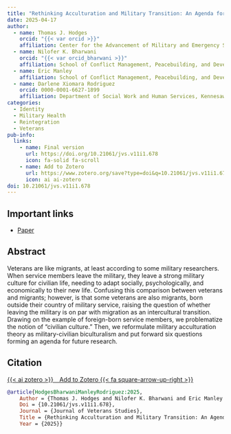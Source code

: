 ```yaml
---
title: "Rethinking Acculturation and Military Transition: An Agenda for Military-Civilian Biculturalism, Reintegration, and Adjustment"
date: 2025-04-17
author:
  - name: Thomas J. Hodges
    orcid: "{{< var orcid >}}"
    affiliation: Center for the Advancement of Military and Emergency Services (AMES) Research, Kennesaw State University
  - name: Nilofer K. Bharwani
    orcid: "{{< var orcid_bharwani >}}"
    affiliation: School of Conflict Management, Peacebuilding, and Development, Kennesaw State University
  - name: Eric Manley
    affiliation: School of Conflict Management, Peacebuilding, and Development, Kennesaw State University
  - name: Darlene Xiomara Rodriguez
    orcid: 0000-0001-6627-1899
    affiliation: Department of Social Work and Human Services, Kennesaw State University
categories:
  - Identity
  - Military Health
  - Reintegration
  - Veterans
pub-info:
  links:
    - name: Final version
      url: https://doi.org/10.21061/jvs.v11i1.678
      icon: fa-solid fa-scroll
    - name: Add to Zotero
      url: https://www.zotero.org/save?type=doi&q=10.21061/jvs.v11i1.678
      icon: ai ai-zotero
doi: 10.21061/jvs.v11i1.678
---
```


## Important links

-   [Paper](https://doi.org/10.21061/jvs.v11i1.678)

## Abstract

Veterans are like migrants, at least according to some military researchers. When service members leave the military, they leave a strong military culture for civilian life, needing to adapt socially, psychologically, and economically to their new life. Confusing this comparison between veterans and migrants; however, is that some veterans are also migrants, born outside their country of military service, raising the question of whether leaving the military is on par with migration as an intercultural transition. Drawing on the example of foreign-born service members, we problematize the notion of “civilian culture.” Then, we reformulate military acculturation theory as military-civilian biculturalism and put forward six questions forming an agenda for future research.

## Citation

<p class="buttons" style="text-align:center;">

<a class="btn btn-danger" target="_blank" href="https://www.zotero.org/save?type=doi&q=10.21061/jvs.v11i1.678">{{< ai zotero >}} Add to Zotero {{< fa square-arrow-up-right >}}</a>

</p>

``` bibtex
@article{HodgesBharwaniManleyRodriguez:2025,
    Author = {Thomas J. Hodges and Nilofer K. Bharwani and Eric Manley and Darlene Xiomara Rodriguez},
    Doi = {10.21061/jvs.v11i1.678},
    Journal = {Journal of Veterans Studies},
    Title = {Rethinking Acculturation and Military Transition: An Agenda for Military-Civilian Biculturalism, Reintegration, and Adjustment},
    Year = {2025}}
```
